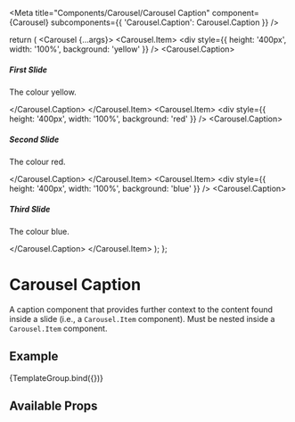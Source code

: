 

<Meta
  title="Components/Carousel/Carousel Caption"
  component={Carousel}
  subcomponents={{ 'Carousel.Caption': Carousel.Caption }}
/>

  return (
    <Carousel {...args}>
      <Carousel.Item>
        <div style={{ height: '400px', width: '100%', background: 'yellow' }} />
        <Carousel.Caption>
          <h5>First Slide</h5>
          <p>The colour yellow.</p>
        </Carousel.Caption>
      </Carousel.Item>
      <Carousel.Item>
        <div style={{ height: '400px', width: '100%', background: 'red' }} />
        <Carousel.Caption>
          <h5>Second Slide</h5>
          <p>The colour red.</p>
        </Carousel.Caption>
      </Carousel.Item>
      <Carousel.Item>
        <div style={{ height: '400px', width: '100%', background: 'blue' }} />
        <Carousel.Caption>
          <h5>Third Slide</h5>
          <p>The colour blue.</p>
        </Carousel.Caption>
      </Carousel.Item>
    </Carousel>
  );
};

# Carousel Caption

A caption component that provides further context to the content found inside a slide (i.e., a `Carousel.Item` component). Must be nested inside a `Carousel.Item` component.

## Example

<Canvas>
  <Story name="Caption" args={{}}>
    {TemplateGroup.bind({})}
  </Story>
</Canvas>

## Available Props

<ArgsTable />
